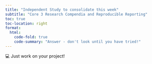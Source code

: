 ```yaml
---
title: "Independent Study to consolidate this week"
subtitle: "Core 3 Research Compendia and Reproducible Reporting"
toc: true
toc-location: right
format:
  html:
    code-fold: true
    code-summary: "Answer - don't look until you have tried!"
---
```


💻 Just work on your project!
